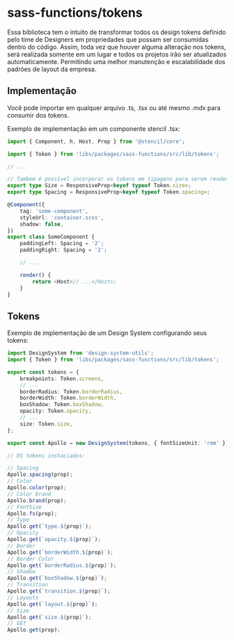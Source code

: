 <Meta title="Packages/Design Tokens" />

# sass-functions/tokens

Essa biblioteca tem o intuito de transformar todos os design tokens definido pelo time de Designers em propriedades que possam ser consumidas dentro do código. Assim, toda vez que houver alguma alteração nos tokens, será realizada somente em um lugar e todos os projetos irão ser atualizados automaticamente. Permitindo uma melhor manutenção e escalabilidade dos padrões de layout da empresa.

## Implementação

Você pode importar em qualquer arquivo .ts, .tsx ou até mesmo .mdx para consumir dos tokens.

Exemplo de implementação em um componente stencil .tsx:

```ts
import { Component, h, Host, Prop } from '@stencil/core';

import { Token } from 'libs/packages/sass-functions/src/lib/tokens';

// ...

// Tambem é possível incorporar os tokens em tipagens para serem renderizados na hora de implementar tal propriedade com a tipagem.
export type Size = ResponsiveProp<keyof typeof Token.size>;
export type Spacing = ResponsiveProp<keyof typeof Token.spacing>;

@Component({
    tag: 'some-component',
    styleUrl: 'container.scss',
    shadow: false,
})
export class SomeComponent {
    paddingLeft: Spacing = '2';
    paddingRight: Spacing = '2';

    // ...

    render() {
        return <Host>// ...</Host>;
    }
}
```

## Tokens

Exemplo de implementação de um Design System configurando seus tokens:

```ts
import DesignSystem from 'design-system-utils';
import { Token } from 'libs/packages/sass-functions/src/lib/tokens';

export const tokens = {
    breakpoints: Token.screens,
    // ...
    borderRadius: Token.borderRadius,
    borderWidth: Token.borderWidth,
    boxShadow: Token.boxShadow,
    opacity: Token.opacity,
    // ...
    size: Token.size,
};

export const Apollo = new DesignSystem(tokens, { fontSizeUnit: 'rem' });

// DS tokens instaciados:

// Spacing
Apollo.spacing(prop);
// Color
Apollo.color(prop);
// Color brand
Apollo.brand(prop);
// FontSize
Apollo.fs(prop);
// Type
Apollo.get(`type.${prop}`);
// Opacity
Apollo.get(`opacity.${prop}`);
// Border
Apollo.get(`borderWidth.${prop}`);
// Border Color
Apollo.get(`borderRadius.${prop}`);
// Shadow
Apollo.get(`boxShadow.${prop}`);
// Transition
Apollo.get(`transition.${prop}`);
// Layouts
Apollo.get(`layout.${prop}`);
// Size
Apollo.get(`size.${prop}`);
// GET
Apollo.get(prop);
```
